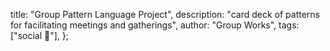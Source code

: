   title: "Group Pattern Language Project",
  description: "card deck of patterns for facilitating meetings and gatherings",
  author: "Group Works",
  tags: ["social 👥"],
};

<PLHead title={meta.title} description={meta.description} />

<PLMeta
  title={meta.title}
  description={meta.description}
  author={meta.author}
  tags={meta.tags}
/>

<PLLinks>
  <PLLink title="Group Works card deck" url="https://groupworksdeck.org/" />
</PLLinks>
